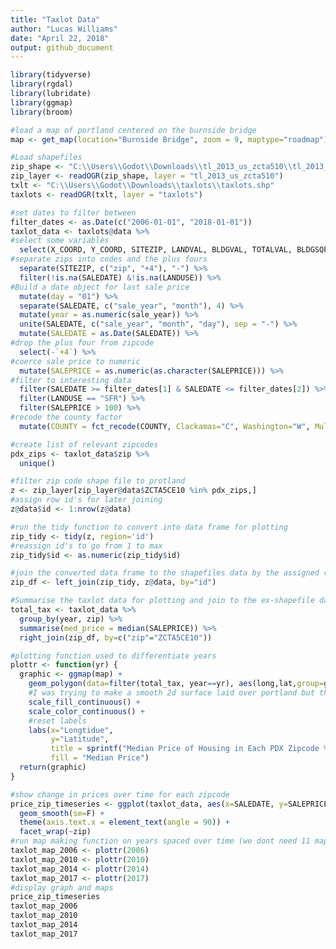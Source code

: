 ```yaml
---
title: "Taxlot Data"
author: "Lucas Williams"
date: "April 22, 2018"
output: github_document
---
```


```r
library(tidyverse)
library(rgdal)
library(lubridate)
library(ggmap)
library(broom)
```
```r
#load a map of portland centered on the burnside bridge
map <- get_map(location="Burnside Bridge", zoom = 9, maptype="roadmap")
```
```r
#Load shapefiles
zip_shape <- "C:\\Users\\Godot\\Downloads\\tl_2013_us_zcta510\\tl_2013_us_zcta510.shp"
zip_layer <- readOGR(zip_shape, layer = "tl_2013_us_zcta510")
txlt <- "C:\\Users\\Godot\\Downloads\\taxlots\\taxlots.shp"
taxlots <- readOGR(txlt, layer = "taxlots")
```
```r
#set dates to filter between
filter_dates <- as.Date(c("2006-01-01", "2018-01-01"))
taxlot_data <- taxlots@data %>%
#select some variables
  select(X_COORD, Y_COORD, SITEZIP, LANDVAL, BLDGVAL, TOTALVAL, BLDGSQFT, YEARBUILT, SALEDATE, SALEPRICE, COUNTY, LANDUSE) %>%
#separate zips into codes and the plus fours
  separate(SITEZIP, c("zip", "+4"), "-") %>%
  filter(!is.na(SALEDATE) &!is.na(LANDUSE)) %>%
#Build a date object for last sale price
  mutate(day = "01") %>%
  separate(SALEDATE, c("sale_year", "month"), 4) %>%
  mutate(year = as.numeric(sale_year)) %>%
  unite(SALEDATE, c("sale_year", "month", "day"), sep = "-") %>%
  mutate(SALEDATE = as.Date(SALEDATE)) %>%
#drop the plus four from zipcode
  select(-`+4`) %>%
#coerce sale price to numeric
  mutate(SALEPRICE = as.numeric(as.character(SALEPRICE))) %>%
#filter to interesting data
  filter(SALEDATE >= filter_dates[1] & SALEDATE <= filter_dates[2]) %>%
  filter(LANDUSE == "SFR") %>%
  filter(SALEPRICE > 100) %>%
#recode the county factor
  mutate(COUNTY = fct_recode(COUNTY, Clackamas="C", Washington="W", Multnomah="M"))
```
```r
#create list of relevant zipcodes
pdx_zips <- taxlot_data$zip %>%
  unique()

#filter zip code shape file to protland
z <- zip_layer[zip_layer@data$ZCTA5CE10 %in% pdx_zips,]
#assign row id's for later joining
z@data$id <- 1:nrow(z@data)

#run the tidy function to convert into data frame for plotting
zip_tidy <- tidy(z, region='id')
#reassign id's to go from 1 to max
zip_tidy$id <- as.numeric(zip_tidy$id)

#join the converted data frame to the shapefiles data by the assigned row id's
zip_df <- left_join(zip_tidy, z@data, by="id")
```
```r
#Summarise the taxlot data for plotting and join to the ex-shapefile data frame
total_tax <- taxlot_data %>%
  group_by(year, zip) %>%
  summarise(med_price = median(SALEPRICE)) %>%
  right_join(zip_df, by=c("zip"="ZCTA5CE10"))
```
```r
#plotting function used to differentiate years
plottr <- function(yr) {
  graphic <- ggmap(map) +
    geom_polygon(data=filter(total_tax, year==yr), aes(long,lat,group=group,fill=med_price), alpha=.8) +
    #I was trying to make a smooth 2d surface laid over portland but these functions arent doing a lot
    scale_fill_continuous() +
    scale_color_continuous() +
    #reset labels
    labs(x="Longtidue", 
         y="Latitude",
         title = sprintf("Median Price of Housing in Each PDX Zipcode %i", yr),
         fill = "Median Price")
  return(graphic)
}
```
```r
#show change in prices over time for each zipcode
price_zip_timeseries <- ggplot(taxlot_data, aes(x=SALEDATE, y=SALEPRICE)) +
  geom_smooth(se=F) +
  theme(axis.text.x = element_text(angle = 90)) +
  facet_wrap(~zip)
#run map making function on years spaced over time (we dont need 11 maps, 4 is good)
taxlot_map_2006 <- plottr(2006)
taxlot_map_2010 <- plottr(2010)
taxlot_map_2014 <- plottr(2014)
taxlot_map_2017 <- plottr(2017)
#display graph and maps
price_zip_timeseries
taxlot_map_2006
taxlot_map_2010
taxlot_map_2014
taxlot_map_2017
```

